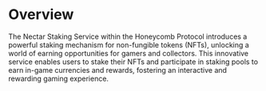 # Overview

The Nectar Staking Service within the Honeycomb Protocol introduces a powerful staking mechanism for non-fungible tokens (NFTs), unlocking a world of earning opportunities for gamers and collectors. This innovative service enables users to stake their NFTs and participate in staking pools to earn in-game currencies and rewards, fostering an interactive and rewarding gaming experience.
